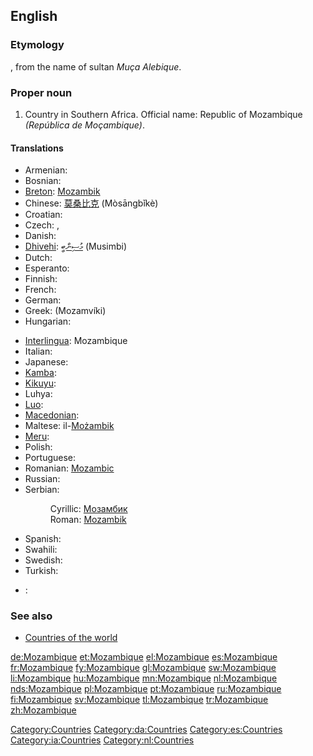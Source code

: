 ==English==
{{wikipedia}}

===Etymology===
{{etyl|pt}} {{term|Moçambique|lang=pt}}, from the name of sultan ''Muça Alebique''.

===Proper noun===
{{en-proper noun}}

# Country in Southern Africa. Official name: Republic of Mozambique ''(República de Moçambique)''.

====Translations====
{{trans-top|country in Southern Africa}}
* Armenian: {{t-|hy|Մոզամբիկ|tr=Mozambik}}
* Bosnian: {{t-|bs|Mozambik|m}}
* [[Breton]]: [[Mozambik]]
* Chinese: [[莫桑比克]] (Mòsāngbǐkè)
* Croatian: {{t+|hr|Mozambik|m}}
* Czech: {{t-|cs|Mozambik|m}}, {{t-|cs|Mosambik|m}}
* Danish: {{t-|da|Mozambique}}
* [[Dhivehi]]: [[މުސިންބީ]] (Musimbi)
* Dutch: {{t+|nl|Mozambique}}
* Esperanto: {{t-|eo|Mozambiko|xs=Esperanto}}
* Finnish: {{t+|fi|Mosambik}}
* French: {{t+|fr|Mozambique|m}}
* German: {{t+|de|Mosambik}}
* Greek: {{t+|el|Μοζαμβίκη|f}} (Mozamvíki)
* Hungarian: {{t+|hu|Mozambik}}
{{trans-mid}}
* [[Interlingua]]: Mozambique
* Italian: {{t-|it|Mozambico|m}}
* Japanese: {{t+|ja|モザンビーク|tr=mozanbīku}}
* [[Kamba]]: {{tø|kam|Msumbiji}}
* [[Kikuyu]]: {{tø|ki|Msumbiji}}
* Luhya: {{tø|luy|Msumbiji}}
* [[Luo]]: {{tø|luo|Msumbiji}}
* [[Macedonian]]: {{t|mk|Мозамбик|m|tr=Mózambik}}
* Maltese: il-[[Możambik]]
* [[Meru]]: {{tø|mer|Msumbiji}}
* Polish: {{t+|pl|Mozambik}}
* Portuguese: {{t+|pt|Moçambique}}
* Romanian: [[Mozambic]] {{n}}
* Russian: {{t|ru|Мозамбик|m|tr=Mozambík}}
* Serbian:
*: Cyrillic: [[Мозамбик]] {{m}}
*: Roman: [[Mozambik]] {{m}}
* Spanish: {{t+|es|Mozambique}}
* Swahili: {{t+|sw|Msumbiji|xs=Swahili}}
* Swedish: {{t+|sv|Moçambique}}
* Turkish: {{t+|tr|Mozambik}}
* {{subst:lsw}}: {{tø|lsw|Msumbiji}}
{{trans-bottom}}

===See also===
* [[Appendix:Countries of the world|Countries of the world]]

[[Category:Countries]]
[[Category:da:Countries]]
[[Category:es:Countries]]
[[Category:ia:Countries]]
[[Category:nl:Countries]]

[[de:Mozambique]]
[[et:Mozambique]]
[[el:Mozambique]]
[[es:Mozambique]]
[[fr:Mozambique]]
[[fy:Mozambique]]
[[gl:Mozambique]]
[[sw:Mozambique]]
[[li:Mozambique]]
[[hu:Mozambique]]
[[mn:Mozambique]]
[[nl:Mozambique]]
[[nds:Mozambique]]
[[pl:Mozambique]]
[[pt:Mozambique]]
[[ru:Mozambique]]
[[fi:Mozambique]]
[[sv:Mozambique]]
[[tl:Mozambique]]
[[tr:Mozambique]]
[[zh:Mozambique]]